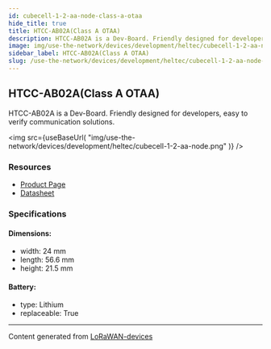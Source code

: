 ```yaml
---
id: cubecell-1-2-aa-node-class-a-otaa
hide_title: true
title: HTCC-AB02A(Class A OTAA)
description: HTCC-AB02A is a Dev-Board. Friendly designed for developers, easy to verify communication solutions.
image: img/use-the-network/devices/development/heltec/cubecell-1-2-aa-node.png
sidebar_label: HTCC-AB02A(Class A OTAA)
slug: /use-the-network/devices/development/heltec/cubecell-1-2-aa-node-class-a-otaa
---
```



## HTCC-AB02A(Class A OTAA)

HTCC-AB02A is a Dev-Board. Friendly designed for developers, easy to verify communication solutions.

<img
src={useBaseUrl(
"img/use-the-network/devices/development/heltec/cubecell-1-2-aa-node.png"
)}
/>

### Resources

- [Product Page](https://heltec.org/project/htcc-ab02a/)
- [Datasheet](https://heltec.org/project/htcc-ab02a/#1552557147424-7f1ec-5c652144-e1d6dfc1-348c)

### Specifications

#### Dimensions:
- width: 24 mm
- length: 56.6 mm
- height: 21.5 mm
#### Battery: 
- type: Lithium
- replaceable: True



---
Content generated from [LoRaWAN-devices](https://github.com/TheThingsNetwork/lorawan-devices)